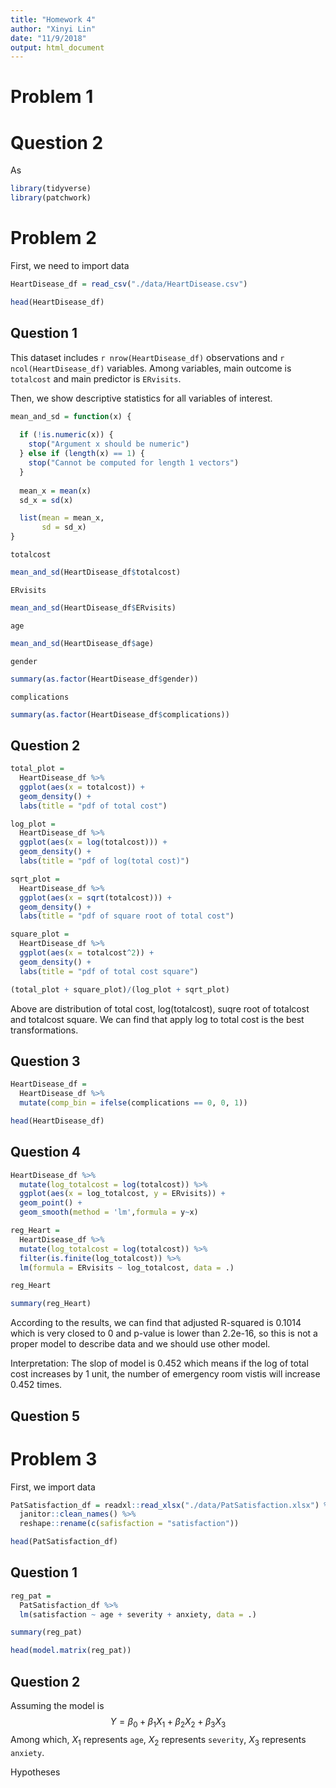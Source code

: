 ```yaml
---
title: "Homework 4"
author: "Xinyi Lin"
date: "11/9/2018"
output: html_document
---
```

# Problem 1

# Question 2

As 

```r
library(tidyverse)
library(patchwork)
```

# Problem 2

First, we need to import data

```r
HeartDisease_df = read_csv("./data/HeartDisease.csv") 

head(HeartDisease_df)
```

## Question 1

This dataset includes `r nrow(HeartDisease_df)` observations and `r ncol(HeartDisease_df)` variables. Among variables, main outcome is `totalcost` and main predictor is `ERvisits`. 

Then, we show descriptive statistics for all variables of interest.

```r
mean_and_sd = function(x) {
  
  if (!is.numeric(x)) {
    stop("Argument x should be numeric")
  } else if (length(x) == 1) {
    stop("Cannot be computed for length 1 vectors")
  }
  
  mean_x = mean(x)
  sd_x = sd(x)

  list(mean = mean_x, 
       sd = sd_x)
}
```

`totalcost`

```r
mean_and_sd(HeartDisease_df$totalcost)
```

`ERvisits`

```r
mean_and_sd(HeartDisease_df$ERvisits)
```

`age`

```r
mean_and_sd(HeartDisease_df$age)
```

`gender`

```r
summary(as.factor(HeartDisease_df$gender))
```

`complications`

```r
summary(as.factor(HeartDisease_df$complications))
```

## Question 2

```r
total_plot =
  HeartDisease_df %>% 
  ggplot(aes(x = totalcost)) +
  geom_density() +
  labs(title = "pdf of total cost")
```

```r
log_plot = 
  HeartDisease_df %>% 
  ggplot(aes(x = log(totalcost))) +
  geom_density() +
  labs(title = "pdf of log(total cost)")
```

```r
sqrt_plot = 
  HeartDisease_df %>% 
  ggplot(aes(x = sqrt(totalcost))) +
  geom_density() +
  labs(title = "pdf of square root of total cost")
```

```r
square_plot = 
  HeartDisease_df %>% 
  ggplot(aes(x = totalcost^2)) +
  geom_density() +
  labs(title = "pdf of total cost square")
```

```r
(total_plot + square_plot)/(log_plot + sqrt_plot)
```

Above are distribution of total cost, log(totalcost), suqre root of totalcost and totalcost square. We can find that apply log to total cost is the best transformations.

## Question 3

```r
HeartDisease_df =
  HeartDisease_df %>% 
  mutate(comp_bin = ifelse(complications == 0, 0, 1))

head(HeartDisease_df)
```

## Question 4

```r
HeartDisease_df %>% 
  mutate(log_totalcost = log(totalcost)) %>% 
  ggplot(aes(x = log_totalcost, y = ERvisits)) +
  geom_point() +
  geom_smooth(method = 'lm',formula = y~x)
```

```r
reg_Heart = 
  HeartDisease_df %>% 
  mutate(log_totalcost = log(totalcost)) %>% 
  filter(is.finite(log_totalcost)) %>% 
  lm(formula = ERvisits ~ log_totalcost, data = .)

reg_Heart
```

```r
summary(reg_Heart)
```

According to the results, we can find that adjusted R-squared is 0.1014 which is very closed to 0 and p-value is lower than 2.2e-16, so this is not a proper model to describe data and we should use other model.

Interpretation: The slop of model is 0.452 which means if the log of total cost increases by 1 unit, the number of emergency room vistis will increase 0.452 times.

## Question 5

# Problem 3

First, we import data

```r
PatSatisfaction_df = readxl::read_xlsx("./data/PatSatisfaction.xlsx") %>% 
  janitor::clean_names() %>% 
  reshape::rename(c(safisfaction = "satisfaction"))

head(PatSatisfaction_df)
```

## Question 1

```r
reg_pat = 
  PatSatisfaction_df %>%
  lm(satisfaction ~ age + severity + anxiety, data = .)

summary(reg_pat)
```

```r
head(model.matrix(reg_pat))
```


## Question 2

Assuming the model is 
$$ Y = \beta_0 + \beta_1X_1 + \beta_2X_2 + \beta_3X_3 $$
Among which, $X_1$ represents `age`,  $X_2$ represents `severity`,  $X_3$ represents `anxiety`.

Hypotheses


